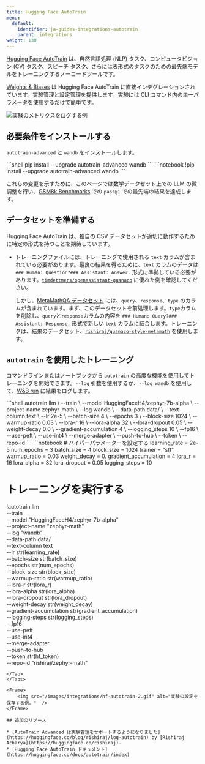 ---
title: Hugging Face AutoTrain
menu:
  default:
    identifier: ja-guides-integrations-autotrain
    parent: integrations
weight: 130
---

[Hugging Face AutoTrain](https://huggingface.co/docs/autotrain/index) は、自然言語処理 (NLP) タスク、コンピュータビジョン (CV) タスク、スピーチ タスク、さらには表形式のタスクのための最先端モデルをトレーニングするノーコードツールです。

[Weights & Biases](http://wandb.com/) は Hugging Face AutoTrain に直接インテグレーションされています。実験管理と設定管理を提供します。実験には CLI コマンド内の単一パラメータを使用するだけで簡単です。

<Frame>
    <img src="/images/integrations/hf-autotrain-1.png" alt="実験のメトリクスをログする例"  />
</Frame>

## 必要条件をインストールする

`autotrain-advanced` と `wandb` をインストールします。

<Tabs>
<Tab title="Command Line">
```shell
pip install --upgrade autotrain-advanced wandb
```
</Tab>
<Tab title="Notebook">
```notebook
!pip install --upgrade autotrain-advanced wandb
```
</Tab>
</Tabs>

これらの変更を示すために、このページでは数学データセット上での LLM の微調整を行い、[GSM8k Benchmarks](https://github.com/openai/grade-school-math) での `pass@1` での最先端の結果を達成します。

## データセットを準備する

Hugging Face AutoTrain は、独自の CSV データセットが適切に動作するために特定の形式を持つことを期待しています。

- トレーニングファイルには、トレーニングで使用される `text` カラムが含まれている必要があります。最良の結果を得るために、`text` カラムのデータは `### Human: Question?### Assistant: Answer.` 形式に準拠している必要があります。[`timdettmers/openassistant-guanaco`](https://huggingface.co/datasets/timdettmers/openassistant-guanaco) に優れた例を確認してください。

    しかし、[MetaMathQA データセット](https://huggingface.co/datasets/meta-math/MetaMathQA) には、`query`、`response`、`type` のカラムが含まれています。まず、このデータセットを前処理します。`type`カラムを削除し、`query`と`response`カラムの内容を `### Human: Query?### Assistant: Response.` 形式で新しい `text` カラムに結合します。トレーニングは、結果のデータセット、[`rishiraj/guanaco-style-metamath`](https://huggingface.co/datasets/rishiraj/guanaco-style-metamath) を使用します。

## `autotrain` を使用したトレーニング

コマンドラインまたはノートブックから `autotrain` の高度な機能を使用してトレーニングを開始できます。`--log` 引数を使用するか、`--log wandb` を使用して、[W&B run](/ja/guides/models/track/runs/) に結果をログします。

<Tabs>
<Tab title="Command Line">
```shell
autotrain llm \
    --train \
    --model HuggingFaceH4/zephyr-7b-alpha \
    --project-name zephyr-math \
    --log wandb \
    --data-path data/ \
    --text-column text \
    --lr 2e-5 \
    --batch-size 4 \
    --epochs 3 \
    --block-size 1024 \
    --warmup-ratio 0.03 \
    --lora-r 16 \
    --lora-alpha 32 \
    --lora-dropout 0.05 \
    --weight-decay 0.0 \
    --gradient-accumulation 4 \
    --logging_steps 10 \
    --fp16 \
    --use-peft \
    --use-int4 \
    --merge-adapter \
    --push-to-hub \
    --token <huggingface-token> \
    --repo-id <huggingface-repository-address>
```
</Tab>
<Tab title="Notebook">
```notebook
# ハイパーパラメーターを設定する
learning_rate = 2e-5
num_epochs = 3
batch_size = 4
block_size = 1024
trainer = "sft"
warmup_ratio = 0.03
weight_decay = 0.
gradient_accumulation = 4
lora_r = 16
lora_alpha = 32
lora_dropout = 0.05
logging_steps = 10

# トレーニングを実行する
!autotrain llm \
    --train \
    --model "HuggingFaceH4/zephyr-7b-alpha" \
    --project-name "zephyr-math" \
    --log "wandb" \
    --data-path data/ \
    --text-column text \
    --lr str(learning_rate) \
    --batch-size str(batch_size) \
    --epochs str(num_epochs) \
    --block-size str(block_size) \
    --warmup-ratio str(warmup_ratio) \
    --lora-r str(lora_r) \
    --lora-alpha str(lora_alpha) \
    --lora-dropout str(lora_dropout) \
    --weight-decay str(weight_decay) \
    --gradient-accumulation str(gradient_accumulation) \
    --logging-steps str(logging_steps) \
    --fp16 \
    --use-peft \
    --use-int4 \
    --merge-adapter \
    --push-to-hub \
    --token str(hf_token) \
    --repo-id "rishiraj/zephyr-math"
```
</Tab>
</Tabs>

<Frame>
    <img src="/images/integrations/hf-autotrain-2.gif" alt="実験の設定を保存する例。"  />
</Frame>

## 追加のリソース

* [AutoTrain Advanced は実験管理をサポートするようになりました](https://huggingface.co/blog/rishiraj/log-autotrain) by [Rishiraj Acharya](https://huggingface.co/rishiraj).
* [Hugging Face AutoTrain ドキュメント](https://huggingface.co/docs/autotrain/index)